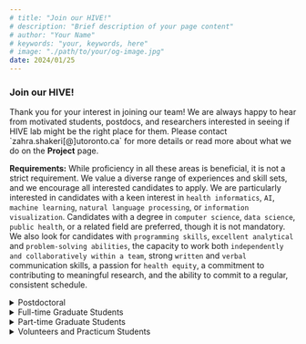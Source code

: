 ```yaml
---
# title: "Join our HIVE!"
# description: "Brief description of your page content"
# author: "Your Name"
# keywords: "your, keywords, here"
# image: "./path/to/your/og-image.jpg"
date: 2024/01/25
---
```

<h3 className="text-gray-800 text-3xl font-semibold sm:text-4xl">
            Join our HIVE!
          </h3>
Thank you for your interest in joining our team! We are always happy to hear from motivated students, postdocs, and researchers interested in seeing if HIVE lab might be the right place for them. Please contact `zahra.shakeri[@]utoronto.ca` for more details or read more about what we do on the <b>Project</b> page.


<b>Requirements:</b> While proficiency in all these areas is beneficial, it is not a strict requirement. We value a diverse range of experiences and skill sets, and we encourage all interested candidates to apply. We are particularly interested in candidates with a keen interest in `health informatics`, `AI`, `machine learning`, `natural language processing`, or `information visualization`. Candidates with a degree in `computer science`, `data science`, `public health`, or a related field are preferred, though it is not mandatory. We also look for candidates with `programming skills`, `excellent analytical` and `problem-solving abilities`, the capacity to work both `independently and collaboratively within a team`, strong `written` and `verbal` communication skills, a passion for `health equity`, a commitment to contributing to meaningful research, and the ability to commit to a regular, consistent schedule.




<details className="border border-gray-300 rounded-lg mt-4 p-4">
  <summary><span className="font-bold text-[#243751]">Postdoctoral</span></summary>

    ### Postdoctoral Fellow in Health Informatics

    We are seeking a highly motivated Postdoctoral Fellow to develop novel machine learning and natural language processing (NLP) methods for health data. This project aims to integrate social and behavioural determinants of health into outcome predictions to improve the accuracy and value of clinical decision-making at both personalized and population levels.

    #### Description of Duties
    The Postdoctoral Research Fellow will be responsible for developing a full data science pipeline from data collection to deployment. The individual will need to collaborate with an interdisciplinary team of clinical epidemiologists, biostatisticians, and engineers to develop novel machine learning and natural language processing methods for (un)structured health data. The role will also involve deploying and integrating the developed pipeline with other related projects in the lab. Other responsibilities include writing manuscripts, project management, and contributing to the grant writing efforts of the lab.

    #### Required Qualifications
    The candidate must have a PhD (or MD/PhD) in a quantitative field such as Computer Science, Bioinformatics, Biostatistics, Data Science, Medical Informatics, Computational Healthcare, or a related field and a track-record of publication in the top journals or conferences of their field. Excellent programming skills and skills in machine learning, NLP, and data engineering are required for this position. Experience of working with health data, Electronic Health Records (EHR), and familiarity with web development and information visualization are assets.

    ## Application Instructions
    All individuals interested in this position must submit a (1) detailed CV; (2) a cover letter outlining their expertise and motivations; (3) PDFs of their three publications that best represent their expertise; and (4) three references contact to zahra.shakeri@utoronto.ca with (POSTDOC-22) in the subject.

    **Closing date**: This posting will remain active until the position is filled.

    **Expected start date**: ASAP

    **Term**: Initial term of 1 year with a strong possibility of renewal.

    **FTE**: This position is a 1.0 FTE. The normal hours of work are 40 hours per week for a full-time postdoctoral fellow (pro-rated for those holding a partial appointment) recognizing that the needs of the employee’s research and training and the needs of the supervisor’s research program may require flexibility in the performance of the employee’s duties and hours of work.

    _Employment as a Postdoctoral Fellow at the University of Toronto is covered by the terms of the CUPE 3902 Unit 5 Collective Agreement._

    _This job is posted in accordance with the CUPE 3902 Unit 5 Collective Agreement._

    _The University of Toronto is strongly committed to diversity within its community and especially welcomes applications from racialized persons / persons of colour, women, Indigenous / Aboriginal People of North America, persons with disabilities, LGBTQ persons, and others who may contribute to the further diversification of ideas._

</details>

<details className="border border-gray-300 rounded-lg mt-4 p-4">
  <summary><span className="font-bold text-[#243751]">Full-time Graduate Students</span></summary>
## Considering a PhD Application?
Thank you for your interest in HIVE Lab. Please note that we are not accepting applications for new MSc or PhD students for Fall 2024. However, we encourage you to keep an eye on our updates as we will be introducing new graduate positions for Fall 2025. As we move forward, we are excited to connect with you and learn more about your interests. Thank you for considering us in your academic journey!

## Considering a PhD Application?

</details>


<details className="border border-gray-300 rounded-lg mt-4 p-4">
  <summary><span className="font-bold text-[#243751]">Part-time Graduate Students</span></summary>

For part-time candidates, we are exclusively accepting applications for our self-funded MSc programs. We welcome applicants from diverse backgrounds, including clinical, epidemiology, and computer science, who are interested in applying novel data science techniques in their fields. `Positions for part-time MSc students are available for Fall 2025`.
</details>


<details className="border border-gray-300 rounded-lg mt-4 p-4">
  <summary><span className="font-bold text-[#243751]"> Volunteers and Practicum Students </span></summary>
## Volunteers and Practicum Students
We are grateful for your interest in our Summer 2023 positions. However, we have currently reached our capacity for team members for this period. While we may not have summer openings, we do encourage those seeking volunteer Research Assistant or internship opportunities to consider us for the Fall 2023 term and contact us after mid-August. Thank you again for your interest, and we hope to potentially collaborate in the future.
HIVE Lab at the University of Toronto’s Institute of Health Policy, Management and Evaluation is seeking passionate volunteers to join our diverse team. We are a collaborative group of data scientists, epidemiologists, and software developers at the cutting edge of Machine Learning, AI, Information Visualization, and Health Informatics.

As a team, we are driven by our commitment to integrating data from various sources and scales, developing innovative methodologies, and creating open source tools aimed at promoting health at both individual and population levels. We actively seek to foster national and international collaborations to further our mission of health equity.
</details>




